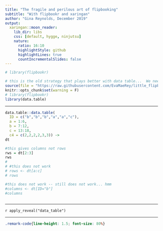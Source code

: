 ```yaml
---
title: "The fragile and perilous art of flipbooking"
subtitle: "With flipbookr and xaringan"
author: "Gina Reynolds, December 2019"
output:
  xaringan::moon_reader:
    lib_dir: libs
    css: [default, hygge, ninjutsu]
    nature:
      ratio: 16:10
      highlightStyle: github
      highlightLines: true
      countIncrementalSlides: false
---
```


```r
# library(flipbookr)

# this is the old strategy that plays better with data table...  We need to figure out the new source of the problem.  
source(file = "https://raw.githubusercontent.com/EvaMaeRey/little_flipbooks_library/master/xaringan_reveal_parentheses_balanced.R")
knitr::opts_chunk$set(warning = F)
# library(flipbookr)
library(data.table)
```

---

```r
data.table::data.table(
  ID = c("b","b","b","a","a","c"),
  a = 1:6,
  b = 7:12,
  c = 13:18,
  c4 = c(2,2,2,2,3,3)) ->
dt

#this gives columns not rows
rws = dt[2:3]
rws
# 
# #this does not work
# rows <- dt[a:c]
# rows

#this does not work -- still does not work... hmm
#columns <- dt[ID="b"]
#columns



```

---

<!-- This is the old name of the function now called chunk_reveal() -->

`r apply_reveal("data_table")`


---


```css
.remark-code{line-height: 1.5; font-size: 80%}
```
